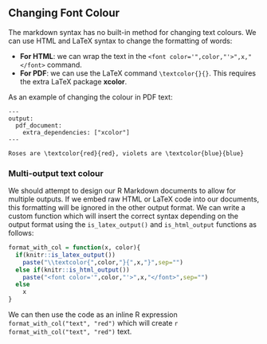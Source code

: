 ## Changing Font Colour
<!--- https://stackoverflow.com/questions/29067541/rmarkdown-how-to-change-the-font-color --->

The markdown syntax has no built-in method for changing text colours. We can use HTML and LaTeX syntax to change the formatting of words:

- **For HTML**: we can wrap the text in the `<font color='",color,"'>",x,"</font>` command.
- **For PDF**: we can use the LaTeX command `\textcolor{}{}`. This requires the extra LaTeX package **xcolor**.

As an example of changing the colour in PDF text:

```
---
output:
  pdf_document:
    extra_dependencies: ["xcolor"]
---

Roses are \textcolor{red}{red}, violets are \textcolor{blue}{blue}
```

### Multi-output text colour

We should attempt to design our R Markdown documents to allow for multiple outputs. If we embed raw HTML or LaTeX code into our documents, this formatting will be ignored in the other output format. We can write a custom function which will insert the correct syntax depending on the output format using the `is_latex_output()` and `is_html_output` functions as follows:

```r
format_with_col = function(x, color){
  if(knitr::is_latex_output())
    paste("\\textcolor{",color,"}{",x,"}",sep="")
  else if(knitr::is_html_output())
    paste("<font color='",color,"'>",x,"</font>",sep="")
  else
    x
}
```

We can then use the code as an inline R expression `format_with_col("text", "red")` which will create `r format_with_col("text", "red")` text.